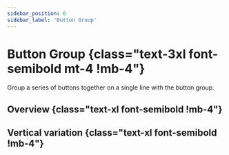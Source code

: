 ```yaml
---
sidebar_position: 6
sidebar_label: 'Button Group'
---
```


# Button Group {class="text-3xl font-semibold mt-4 !mb-4"}

Group a series of buttons together on a single line with the button group.

## Overview {class="text-xl font-semibold !mb-4"}

<Overview />

## Vertical variation {class="text-xl font-semibold !mb-4"}

<Vertical />

